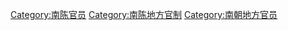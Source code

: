 [[Category:南陈官员|Category:南陈官员]]
[[Category:南陈地方官制|Category:南陈地方官制]]
[[Category:南朝地方官员|Category:南朝地方官员]]